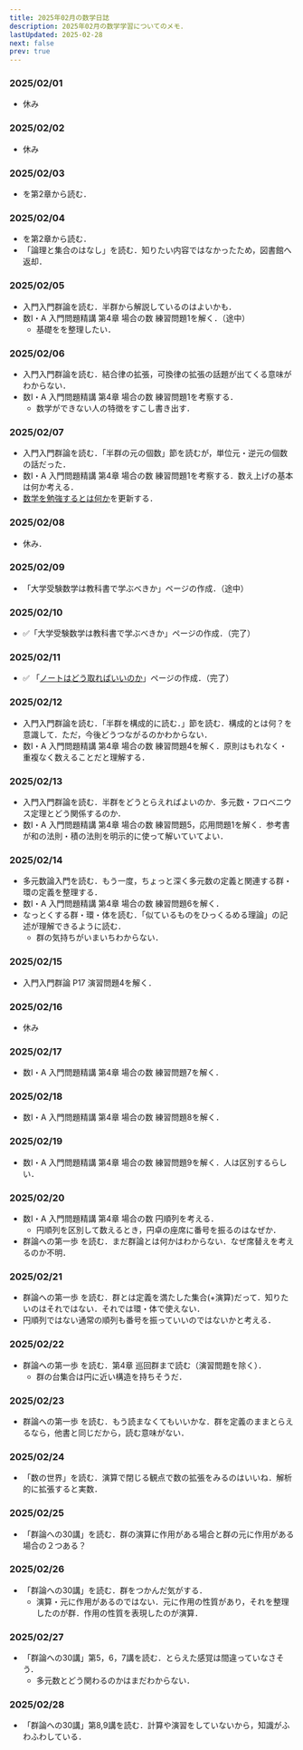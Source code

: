 ```yaml
---
title: 2025年02月の数学日誌
description: 2025年02月の数学学習についてのメモ．
lastUpdated: 2025-02-28
next: false
prev: true
---
```


### 2025/02/01
- 休み

### 2025/02/02
- 休み

### 2025/02/03
- <BookUnderstandingGroupsRingsAndFields />を第2章から読む．

### 2025/02/04
- <BookUnderstandingGroupsRingsAndFields />を第2章から読む．
- 「論理と集合のはなし」を読む．知りたい内容ではなかったため，図書館へ返却．

### 2025/02/05
- 入門入門群論を読む．半群から解説しているのはよいかも．
- 数Ⅰ・A 入門問題精講 第4章 場合の数 練習問題1を解く．（途中）
  - 基礎をを整理したい．

### 2025/02/06
- 入門入門群論を読む．結合律の拡張，可換律の拡張の話題が出てくる意味がわからない．
- 数Ⅰ・A 入門問題精講 第4章 場合の数 練習問題1を考察する．
  - 数学ができない人の特徴をすこし書き出す．

### 2025/02/07
- 入門入門群論を読む．「半群の元の個数」節を読むが，単位元・逆元の個数の話だった．
- 数Ⅰ・A 入門問題精講 第4章 場合の数 練習問題1を考察する．数え上げの基本は何か考える．
- [数学を勉強するとは何か](/other/0001_how_to_study_math/)を更新する．

### 2025/02/08
- 休み．

### 2025/02/09
- 「大学受験数学は教科書で学ぶべきか」ページの作成．（途中）

### 2025/02/10
- :white_check_mark:「大学受験数学は教科書で学ぶべきか」ページの作成．（完了）

### 2025/02/11
- :white_check_mark: 「[ノートはどう取ればいいのか](/other/0010_tips_for_taking_notes/)」ページの作成．（完了）

### 2025/02/12
- 入門入門群論を読む．「半群を構成的に読む．」節を読む．構成的とは何？を意識して．ただ，今後どうつながるのかわからない．
- 数Ⅰ・A 入門問題精講 第4章 場合の数 練習問題4を解く．原則はもれなく・重複なく数えることだと理解する．

### 2025/02/13
- 入門入門群論を読む．半群をどうとらえればよいのか．多元数・フロベニウス定理とどう関係するのか．
- 数Ⅰ・A 入門問題精講 第4章 場合の数 練習問題5，応用問題1を解く．参考書が和の法則・積の法則を明示的に使って解いていてよい．

### 2025/02/14
- 多元数論入門を読む．もう一度，ちょっと深く多元数の定義と関連する群・環の定義を整理する．
- 数Ⅰ・A 入門問題精講 第4章 場合の数 練習問題6を解く．
- なっとくする群・環・体を読む．「似ているものをひっくるめる理論」の記述が理解できるように読む．
  - 群の気持ちがいまいちわからない．

### 2025/02/15
- 入門入門群論 P17 演習問題4を解く． 

### 2025/02/16
- 休み

### 2025/02/17
- 数Ⅰ・A 入門問題精講 第4章 場合の数 練習問題7を解く．

### 2025/02/18
- 数Ⅰ・A 入門問題精講 第4章 場合の数 練習問題8を解く．

### 2025/02/19
- 数Ⅰ・A 入門問題精講 第4章 場合の数 練習問題9を解く．人は区別するらしい．

### 2025/02/20
- 数Ⅰ・A 入門問題精講 第4章 場合の数 円順列を考える．
  - 円順列を区別して数えるとき，円卓の座席に番号を振るのはなぜか．
- 群論への第一歩 を読む．まだ群論とは何かはわからない．なぜ席替えを考えるのか不明． 

### 2025/02/21
- 群論への第一歩 を読む．群とは定義を満たした集合(+演算)だって．知りたいのはそれではない．それでは環・体で使えない．
- 円順列ではない通常の順列も番号を振っていいのではないかと考える．

### 2025/02/22
- 群論への第一歩 を読む．第4章 巡回群まで読む（演習問題を除く）．
  - 群の台集合は円に近い構造を持ちそうだ．

### 2025/02/23
- 群論への第一歩 を読む．もう読まなくてもいいかな．群を定義のままとらえるなら，他書と同じだから，読む意味がない．

### 2025/02/24
- 「数の世界」を読む．演算で閉じる観点で数の拡張をみるのはいいね．解析的に拡張すると実数．

### 2025/02/25
- 「群論への30講」を読む．群の演算に作用がある場合と群の元に作用がある場合の２つある？

### 2025/02/26
- 「群論への30講」を読む．群をつかんだ気がする．
  - 演算・元に作用があるのではない．元に作用の性質があり，それを整理したのが群．作用の性質を表現したのが演算．

### 2025/02/27
- 「群論への30講」第5，6，7講を読む．とらえた感覚は間違っていなさそう．
  - 多元数とどう関わるのかはまだわからない．

### 2025/02/28
- 「群論への30講」第8,9講を読む．計算や演習をしていないから，知識がふわふわしている．
 
